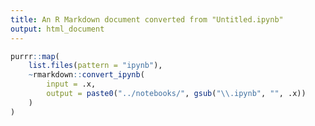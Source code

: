 ```yaml
---
title: An R Markdown document converted from "Untitled.ipynb"
output: html_document
---
```


```r
purrr::map(
    list.files(pattern = "ipynb"),
    ~rmarkdown::convert_ipynb(
        input = .x,
        output = paste0("../notebooks/", gsub("\\.ipynb", "", .x))
    )
)
```
